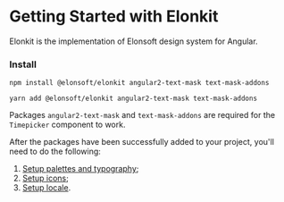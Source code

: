 
<Meta title='Guides/Getting started' />

# Getting Started with Elonkit

Elonkit is the implementation of Elonsoft design system for Angular.

### Install

```
npm install @elonsoft/elonkit angular2-text-mask text-mask-addons
```

```
yarn add @elonsoft/elonkit angular2-text-mask text-mask-addons
```

Packages `angular2-text-mask` and `text-mask-addons` are required for the `Timepicker` component to work.

After the packages have been successfully added to your project, you'll need to do the following:

1. [Setup palettes and typography](/?path=/docs/guides-theming--page);
2. [Setup icons](/?path=/docs/guides-icons--page);
3. [Setup locale](/?path=/docs/guides-localization--page).
